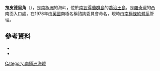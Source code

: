 {{coord|62|12|S|58|56|W|source:GNIS|display=title}}

'''拉皮德里角'''（{{lang-en|Lapidary Point}}），是[[南極洲|南極洲]]的海岬，位於[[南設得蘭群島|南設得蘭群島]]的[[喬治王島|喬治王島]]，是[[羅奇灣|羅奇灣]]的西南面入口處，在1978年由[[英國|英國]]南極名稱諮詢委員會命名，現時由[[南極條約體系|南極條約體系]]管理。

==參考資料==
*{{cite gnis | type = antarid | id = 8495| name = Lapidary Point | accessdate = 2013-05-31}}
*{{usgs-gazetteer|id=8495}}

{{Antarctica-geo-stub}}
[[Category:南極洲海岬|Category:南極洲海岬]]